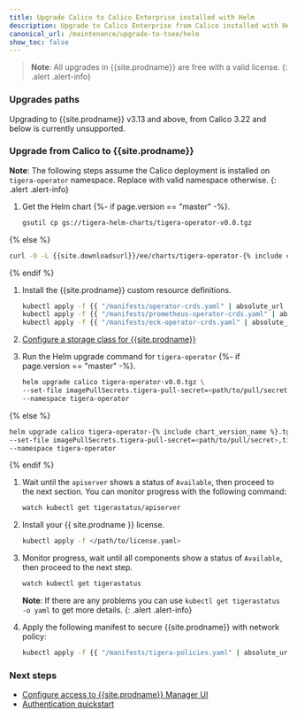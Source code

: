```yaml
---
title: Upgrade Calico to Calico Enterprise installed with Helm
description: Upgrade to Calico Enterprise from Calico installed with Helm.
canonical_url: /maintenance/upgrade-to-tsee/helm
show_toc: false
---
```


>**Note**: All upgrades in {{site.prodname}} are free with a valid license.
{: .alert .alert-info}

### Upgrades paths

Upgrading to {{site.prodname}} v3.13 and above, from Calico 3.22 and below is currently unsupported.

### Upgrade from Calico to {{site.prodname}}

**Note**: The following steps assume the Calico deployment is installed on `tigera-operator` namespace. Replace with valid namespace otherwise.
{: .alert .alert-info}

1. Get the Helm chart
{%- if page.version == "master" -%}.

   ```bash
   gsutil cp gs://tigera-helm-charts/tigera-operator-v0.0.tgz
   ```
{% else %}
   ```bash
   curl -O -L {{site.downloadsurl}}/ee/charts/tigera-operator-{% include chart_version_name %}.tgz
   ```
{% endif %}

1. Install the {{site.prodname}} custom resource definitions.

   ```bash
   kubectl apply -f {{ "/manifests/operator-crds.yaml" | absolute_url }}
   kubectl apply -f {{ "/manifests/prometheus-operator-crds.yaml" | absolute_url }}
   kubectl apply -f {{ "/manifests/eck-operator-crds.yaml" | absolute_url }}
   ```

1. [Configure a storage class for {{site.prodname}}]({{site.baseurl}}/getting-started/create-storage)

1. Run the Helm upgrade command for `tigera-operator`
{%- if page.version == "master" -%}.

   ```bash
   helm upgrade calico tigera-operator-v0.0.tgz \
   --set-file imagePullSecrets.tigera-pull-secret=<path/to/pull/secret>,tigera-prometheus-operator.imagePullSecrets.tigera-pull-secret=<path/to/pull/secret> \
   --namespace tigera-operator
   ```
{% else %}
   ```bash
   helm upgrade calico tigera-operator-{% include chart_version_name %}.tgz \
   --set-file imagePullSecrets.tigera-pull-secret=<path/to/pull/secret>,tigera-prometheus-operator.imagePullSecrets.tigera-pull-secret=<path/to/pull/secret> \
   --namespace tigera-operator
   ```
{% endif %}

1. Wait until the `apiserver` shows a status of `Available`, then proceed to the next section. You can monitor progress with the following command:

   ```bash
   watch kubectl get tigerastatus/apiserver
   ```

1. Install your {{ site.prodname }} license.

   ```bash
   kubectl apply -f </path/to/license.yaml>
   ```

1. Monitor progress, wait until all components show a status of `Available`, then proceed to the next step.

   ```bash
   watch kubectl get tigerastatus
   ```

    **Note**: If there are any problems you can use `kubectl get tigerastatus -o yaml` to get more details.
    {: .alert .alert-info}

1. Apply the following manifest to secure {{site.prodname}} with network policy:

   ```bash
   kubectl apply -f {{ "/manifests/tigera-policies.yaml" | absolute_url }}
   ```

### Next steps

- [Configure access to {{site.prodname}} Manager UI]({{site.baseurl}}/getting-started/cnx/access-the-manager)
- [Authentication quickstart]({{site.baseurl}}/getting-started/cnx/authentication-quickstart)
